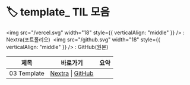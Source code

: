 # 🏷️ template_ TIL 모음

<span><img src="/vercel.svg" width="18" style={{ verticalAlign: "middle" }} /> : Nextra(포트폴리오)&nbsp;&nbsp;<img src="/github.svg" width="18" style={{ verticalAlign: "middle" }} /> : GitHub(원본)</span>

| 제목 | 바로가기 | 요약 |
|------|----------|------|
| 03 Template | [Nextra](/til/til-2025/til-07/03-Template) \| [GitHub](https://github.com/MinHyeok-lee1/TIL/blob/main/2025/07/03-Template.md) |  |
